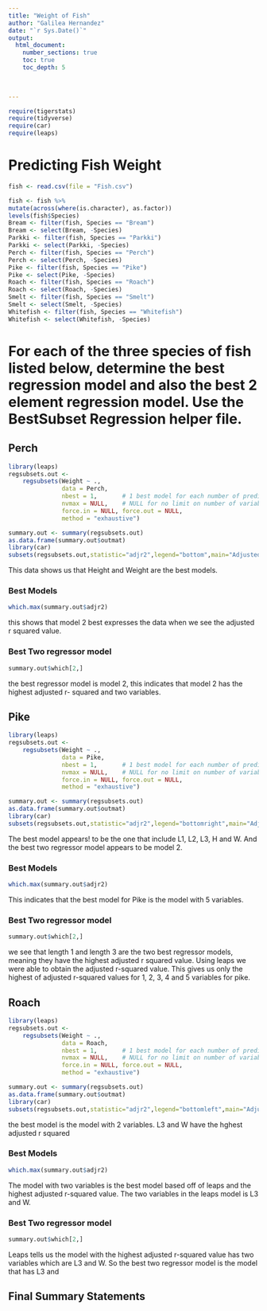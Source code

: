 ```yaml
---
title: "Weight of Fish"
author: "Galilea Hernandez"
date: "`r Sys.Date()`"  
output: 
  html_document:
    number_sections: true
    toc: true
    toc_depth: 5

 
    
---
```



```r
require(tigerstats)
require(tidyverse)
require(car)
require(leaps)
```

# Predicting Fish Weight
```r
fish <- read.csv(file = "Fish.csv")
```

```r
 
fish <- fish %>%
mutate(across(where(is.character), as.factor))
levels(fish$Species)
Bream <- filter(fish, Species == "Bream")
Bream <- select(Bream, -Species) 
Parkki <- filter(fish, Species == "Parkki")
Parkki <- select(Parkki, -Species) 
Perch <- filter(fish, Species == "Perch")
Perch <- select(Perch, -Species) 
Pike <- filter(fish, Species == "Pike")
Pike <- select(Pike, -Species) 
Roach <- filter(fish, Species == "Roach")
Roach <- select(Roach, -Species) 
Smelt <- filter(fish, Species == "Smelt")
Smelt <- select(Smelt, -Species) 
Whitefish <- filter(fish, Species == "Whitefish")
Whitefish <- select(Whitefish, -Species) 
```

# For each of the three species of fish listed below, determine the best regression model and also the best 2 element regression model. Use the BestSubset Regression helper file.


## Perch

```r
library(leaps)
regsubsets.out <-
    regsubsets(Weight ~ .,
               data = Perch,
               nbest = 1,       # 1 best model for each number of predictors
               nvmax = NULL,    # NULL for no limit on number of variables
               force.in = NULL, force.out = NULL,
               method = "exhaustive")

summary.out <- summary(regsubsets.out)
as.data.frame(summary.out$outmat)
library(car)
subsets(regsubsets.out,statistic="adjr2",legend="bottom",main="Adjusted R^2")
```


This data shows us that Height and Weight are the best models. 

### Best Models
```r
which.max(summary.out$adjr2)
```

this shows that model 2 best expresses the data when we see the adjusted r squared value.

### Best Two regressor model

```r
summary.out$which[2,]
```

the best regressor model is model 2, this indicates that model 2 has the highest adjusted r- squared and two variables.


## Pike

```r
library(leaps)
regsubsets.out <-
    regsubsets(Weight ~ .,
               data = Pike,
               nbest = 1,       # 1 best model for each number of predictors
               nvmax = NULL,    # NULL for no limit on number of variables
               force.in = NULL, force.out = NULL,
               method = "exhaustive")

summary.out <- summary(regsubsets.out)
as.data.frame(summary.out$outmat)
library(car)
subsets(regsubsets.out,statistic="adjr2",legend="bottomright",main="Adjusted R^2")
```

The best model appears! to be the one that include L1, L2, L3, H and W. And the best two regressor model appears to be model 2.

### Best Models

```r
which.max(summary.out$adjr2)
```

This indicates that the best model for Pike is the model with 5 variables.

### Best Two regressor model

```r
summary.out$which[2,]
```

we see that length 1 and length 3 are the two best regressor models, meaning they have the highest adjusted r squared value. Using leaps we were able to obtain the adjusted r-squared value. This gives us only the highest of adjusted r-squared values for 1, 2, 3, 4 and 5 variables for pike. 

## Roach

```r
library(leaps)
regsubsets.out <-
    regsubsets(Weight ~ .,
               data = Roach,
               nbest = 1,       # 1 best model for each number of predictors
               nvmax = NULL,    # NULL for no limit on number of variables
               force.in = NULL, force.out = NULL,
               method = "exhaustive")

summary.out <- summary(regsubsets.out)
as.data.frame(summary.out$outmat)
library(car)
subsets(regsubsets.out,statistic="adjr2",legend="bottomleft",main="Adjusted R^2")
```

the best model is the model with 2 variables. L3 and W have the hghest adjusted r squared

### Best Models

```r
which.max(summary.out$adjr2)
```

The model with two variables is the best model based off of leaps and the highest adjusted r-squared value. The two variables in the leaps model is L3 and W.


### Best Two regressor model

```r
summary.out$which[2,]
```

Leaps tells us the model with the highest adjusted r-squared value has two variables which are L3 and W. So the best two regressor model is the model that has L3 and


## Final Summary Statements